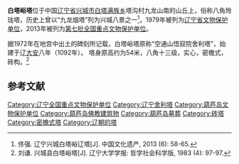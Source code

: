 {{文物保护单位
| 级别 = 全国
| 名称 = 白塔峪塔
| 图片 = 
| 所在 = [[辽宁省|辽宁省]][[兴城市|兴城市]]
| 分类 = 古建筑
| 时代 = 辽
| 编号 = 7-0924
| 登录 = 2013年3月5日
}}
'''白塔峪塔'''位于中国[[辽宁省|辽宁省]][[兴城市|兴城市]][[白塔满族乡|白塔满族乡]]塔沟村九龙山南的山丘上，俗称八角玲珑塔，历史上曾以“九龙烟塔”列为兴城八景之一<ref>佟强. 辽宁兴城白塔峪辽塔[J]. 中国文化遗产, 2013 (6): 58-65.</ref>，1979年被列为[[辽宁省文物保护单位|辽宁省文物保护单位]]，2013年被列为[[第七批全国重点文物保护单位|第七批全国重点文物保护单位]]。

据1972年在地宫中出土的碑刻所记载，白塔峪塔原称“空通山悟寂院舍利塔”，始建于辽[[大安_(辽朝)|大安]]八年（1092年）。 塔身原高约为54米，八角十三级，实心，密檐式，砖构。<ref>刘谦. 兴城县白塔峪塔[J]. 辽宁大学学报: 哲学社会科学版, 1983 (4): 97-97.</ref>

==参考文献==
{{Reflist|2}}

{{辽宁全国重点文物保护单位}}

{{DEFAULTSORT:B}}
[[Category:辽宁全国重点文物保护单位|Category:辽宁全国重点文物保护单位]]
[[Category:辽宁舍利塔|Category:辽宁舍利塔]]
[[Category:葫芦岛文物保护单位|Category:葫芦岛文物保护单位]]
[[Category:葫芦岛佛教建筑物|Category:葫芦岛佛教建筑物]]
[[Category:葫芦岛墓葬|Category:葫芦岛墓葬]]
[[Category:砖塔|Category:砖塔]]
[[Category:密檐式塔|Category:密檐式塔]]
[[Category:辽朝的塔|Category:辽朝的塔]]